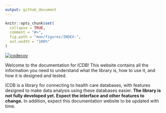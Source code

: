 ```yaml
---
output: github_document
---
```


<!-- index.md is generated from index.Rmd. Please edit that file -->

```r
knitr::opts_chunk$set(
  collapse = TRUE,
  comment = "#>",
  fig.path = "man/figures/INDEX-",
  out.width = "100%"
)
```

<!-- badges: start -->
[![codecov](https://codecov.io/gh/jrs0/icdb/branch/main/graph/badge.svg?token=VXGD77WTZI)](https://codecov.io/gh/jrs0/icdb)
<!-- badges: end -->

Welcome to the documentation for ICDB! This website contains all the information you need to understand what the library is, how to use it, and how it is designed and tested. 

ICDB is a library for connecting to health care databases, with features designed to make data analysis using these databases easier. **The library is not fully developed yet. Expect the interface and other features to change.** In addition, expect this documentation website to be updated with time. 

